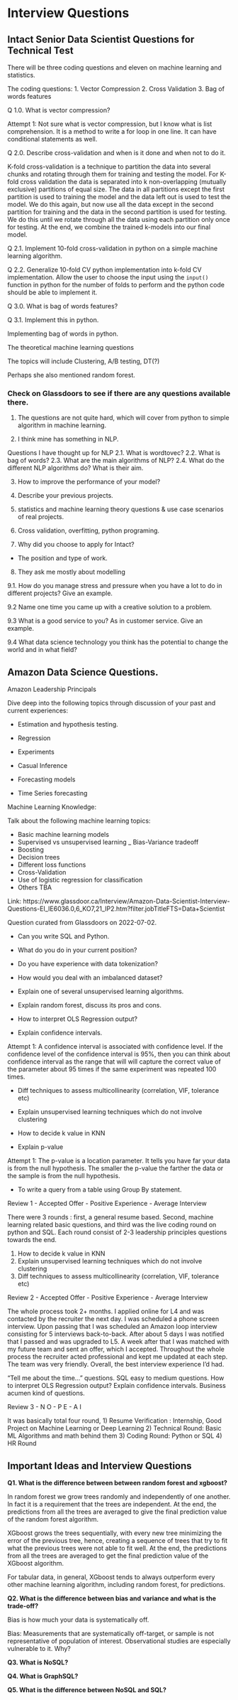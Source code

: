 # Interview Questions {#interviewquestions}

## Intact Senior Data Scientist Questions for Technical Test

There will be three coding questions and eleven on machine learning and statistics.

The coding questions:
1. Vector Compression
2. Cross Validation
3. Bag of words features

Q 1.0. What is vector compression?

Attempt 1: Not sure what is vector compression, but I know what is list comprehension. It is a method to write a for loop in one line. It can have conditional statements as well. 

 

Q 2.0. Describe cross-validation and when is it done and when not to do it.

K-fold cross-validation is a technique to partition the data into several chunks and rotating through them for training and testing the model. For K-fold cross validation the data is separated into k non-overlapping (mutually exclusive) partitions of equal size. The data in all partitions except the first partition is used to training the model and the data left out is used to test the model. We do this again, but now use all the data except in the second partition for training and the data in the second partition is used for testing. We do this until we rotate through all the data using each partition only once for testing. At the end, we combine the trained k-models into our final model.

Q 2.1. Implement 10-fold cross-validation in python on a simple machine learning algorithm. 

Q 2.2. Generalize 10-fold CV python implementation into k-fold CV implementation. Allow the user to choose the input using the `input()` function in python for the number of folds to perform and the python code should be able to implement it.

Q 3.0. What is bag of words features?



Q 3.1. Implement this in python.

Implementing bag of words in python. 



The theoretical machine learning questions

The topics will include Clustering, A/B testing, DT(?)

Perhaps she also mentioned random forest.

### Check on Glassdoors to see if there are any questions available there.

1. The questions are not quite hard, which will cover from python to simple algorithm in machine learning. 

2. I think mine has something in NLP.

Questions I have thought up for NLP
2.1. What is wordtovec?
2.2. What is bag of words?
2.3. What are the main algorithms of NLP?
2.4. What do the different NLP algorithms do? What is their aim.

3. How to improve the performance of your model?

4. Describe your previous projects.

5. statistics and machine learning theory questions & use case scenarios of real projects.

6. Cross validation, overfitting, python programing.

7. Why did you choose to apply for Intact?

- The position and type of work.

8. They ask me mostly about modelling

9.1. How do you manage stress and pressure when you have a lot to do in different projects? Give an example.

9.2 Name one time you came up with a creative solution to a problem.

9.3 What is a good service to you? As in customer service. Give an example.

9.4 What data science technology you think has the potential to change the world and in what field?





## Amazon Data Science Questions.

Amazon Leadership Principals



Dive deep into the following topics through discussion of your past and current experiences: 

- Estimation and hypothesis testing.

- Regression

- Experiments

- Casual Inference

- Forecasting models

- Time Series forecasting

Machine Learning Knowledge:

Talk about the following machine learning topics:

- Basic machine learning models
- Supervised vs unsupervised learning
_ Bias-Variance tradeoff
- Boosting
- Decision trees
- Different loss functions
- Cross-Validation
- Use of logistic regression for classification
- Others TBA

Link: https://www.glassdoor.ca/Interview/Amazon-Data-Scientist-Interview-Questions-EI_IE6036.0,6_KO7,21_IP2.htm?filter.jobTitleFTS=Data+Scientist

Question curated from Glassdoors on 2022-07-02.

- Can you write SQL and Python.

- What do you do in your current position?

- Do you have experience with data tokenization?

- How would you deal with an imbalanced dataset?

- Explain one of several unsupervised learning algorithms.

- Explain random forest, discuss its pros and cons.

- How to interpret OLS Regression output?

- Explain confidence intervals.

Attempt 1: A confidence interval is associated with confidence level. If the confidence level of the confidence interval is 95%, then you can think about confidence interval as the range that will will capture the correct value of the parameter about 95 times if the same experiment was repeated 100 times.

- Diff techniques to assess multicollinearity (correlation, VIF, tolerance etc)

- Explain unsupervised learning techniques which do not involve clustering

- How to decide k value in KNN

- Explain p-value

Attempt 1: The p-value is a location parameter. It tells you have far your data is from the null hypothesis. The smaller the p-value the farther the data or the sample is from the null hypothesis. 

- To write a query from a table using Group By statement.

Review 1 - Accepted Offer - Positive Experience - Average Interview

There were 3 rounds : first, a general resume based. Second, machine learning related basic questions, and third was the live coding round on python and SQL. Each round consist of 2-3 leadership principles questions towards the end.

1. How to decide k value in KNN
2. Explain unsupervised learning techniques which do not involve clustering
3. Diff techniques to assess multicollinearity (correlation, VIF, tolerance etc)

Review 2 - Accepted Offer - Positive Experience - Average Interview

The whole process took 2+ months.
I applied online for L4 and was contacted by the recruiter the next day. I was scheduled a phone screen interview. Upon passing that I was scheduled an Amazon loop interview consisting for 5 interviews back-to-back. After about 5 days I was notified that I passed and was upgraded to L5. A week after that I was matched with my future team and sent an offer, which I accepted.
Throughout the whole process the recruiter acted professional and kept me updated at each step. The team was very friendly. Overall, the best interview experience I'd had.

"Tell me about the time..." questions.
SQL easy to medium questions.
How to interpret OLS Regression output?
Explain confidence intervals.
Business acumen kind of questions.

Review 3 - N O - P E - A I

It was basically total four round,
1) Resume Verification : Internship, Good Project on Machine Learning or Deep Learning
2) Technical Round: Basic ML Algorithms and math behind them
3) Coding Round: Python or SQL
4) HR Round

## Important Ideas and Interview Questions

__Q1. What is the difference between between random forest and xgboost?__

In random forest we grow trees randomly and independently of one another. In fact it is a requirement that the trees are independent. At the end, the predictions from all the trees are averaged to give the final prediction value of the random forest algorithm.

XGboost grows the trees sequentially, with every new tree minimizing the error of the previous tree, hence, creating a sequence of trees that try to fit what the previous trees were not able to fit well. At the end, the predictions from all the trees are averaged to get the final prediction value of the XGboost algorithm.

For tabular data, in general, XGboost tends to always outperform every other machine learning algorithm, including random forest, for predictions.

__Q2. What is the difference between bias and variance and what is the trade-off?__

Bias is how much your data is systematically off. 

Bias: Measurements that are systematically off-target, or sample is not representative of population of interest. Observational studies are especially vulnerable to it. Why?

__Q3. What is NoSQL?__

__Q4. What is GraphSQL?__

__Q5. What is the difference between NoSQL and SQL?__


